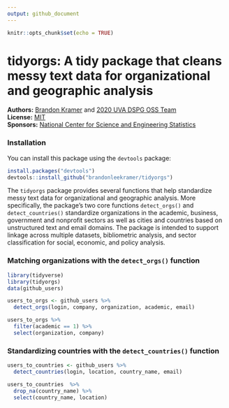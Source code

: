 ```yaml
---
output: github_document
---
```


```r
knitr::opts_chunk$set(echo = TRUE)
```

# tidyorgs: A tidy package that cleans messy text data for organizational and geographic analysis

**Authors:** [Brandon Kramer](https://www.brandonleekramer.com/) and [2020 UVA DSPG OSS Team](https://dspg-young-scholars-program.github.io/dspg20oss/team/?dspg)<br/>
**License:** [MIT](https://opensource.org/licenses/MIT)<br/>
**Sponsors:** [National Center for Science and Engineering Statistics](https://www.nsf.gov/statistics/)

### Installation

You can install this package using the `devtools` package:

```r
install.packages("devtools")
devtools::install_github("brandonleekramer/tidyorgs")
```

The `tidyorgs` package provides several functions that help standardize messy text data for organizational and geographic analysis. More specifically, the package's two core functions `detect_orgs()` and `detect_countries()` standardize organizations in the academic, business, government and nonprofit sectors as well as cities and countries based on unstructured text and email domains. The package is intended to support linkage across multiple datasets, bibliometric analysis, and sector classification for social, economic, and policy analysis.

### Matching organizations with the `detect_orgs()` function

```r
library(tidyverse)
library(tidyorgs)
data(github_users)
```

```r
users_to_orgs <- github_users %>%
  detect_orgs(login, company, organization, academic, email) 

users_to_orgs %>% 
  filter(academic == 1) %>% 
  select(organization, company) 
```

### Standardizing countries with the `detect_countries()` function

```r
users_to_countries <- github_users %>%
  detect_countries(login, location, country_name, email) 

users_to_countries  %>% 
  drop_na(country_name) %>% 
  select(country_name, location)
```

